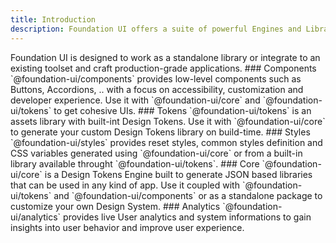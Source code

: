 ```yaml
---
title: Introduction
description: Foundation UI offers a suite of powerful Engines and Libraries optimized to create cohesive UIs using accessible, robust, and intuitive components alongside User Behavior Analytics.
---
```


<DocsTextBlock>
  Foundation UI is designed to work as a standalone library or integrate to an
  existing toolset and craft production-grade applications.
</DocsTextBlock>

<DocsSection>
  ### Components
  <DocsTextBlock>
    `@foundation-ui/components` provides low-level components such as Buttons,
    Accordions, .. with a focus on accessibility, customization and developer
    experience. Use it with `@foundation-ui/core` and `@foundation-ui/tokens` to
    get cohesive UIs.
  </DocsTextBlock>
</DocsSection>

<DocsSection>
  ### Tokens
  <DocsTextBlock>
    `@foundation-ui/tokens` is an assets library with built-int Design Tokens.
    Use it with `@foundation-ui/core` to generate your custom Design Tokens
    library on build-time.
  </DocsTextBlock>
</DocsSection>

<DocsSection>
  ### Styles
  <DocsTextBlock>
    `@foundation-ui/styles` provides reset styles, common styles definition and
    CSS variables generated using `@foundation-ui/core` or from a built-in
    library available throught `@foundation-ui/tokens`.
  </DocsTextBlock>
</DocsSection>

<DocsSection>
  ### Core
  <DocsTextBlock>
    `@foundation-ui/core` is a Design Tokens Engine built to generate JSON based
    libraries that can be used in any kind of app. Use it coupled with
    `@foundation-ui/tokens` and `@foundation-ui/components` or as a standalone
    package to customize your own Design System.
  </DocsTextBlock>
</DocsSection>

<DocsSection>
  ### Analytics
  <DocsTextBlock>
    `@foundation-ui/analytics` provides live User analytics and system
    informations to gain insights into user behavior and improve user
    experience.
  </DocsTextBlock>
</DocsSection>

<DocsFooter next="/docs/getting-started" />
